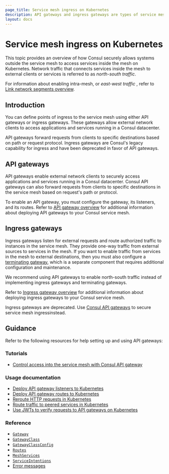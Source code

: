 ```yaml
---
page_title: Service mesh ingress on Kubernetes
description: API gateways and ingress gateways are types of service mesh proxies that you can use to securely allow systems outside the Consul service mesh to access services in the mesh. Learn how API and ingress gateways can help you enable access to services registered by Consul on Kubernetes.
layout: docs
---
```


# Service mesh ingress on Kubernetes

This topic provides an overview of how Consul securely allows systems outside the service mesh to access services inside the mesh on Kubernetes. Network traffic that connects services inside the mesh to external clients or services is referred to as _north-south traffic_.

For information about enabling intra-mesh, or _east-west traffic_ , refer to [Link network segments overview](/consul/docs/link).

## Introduction

You can define points of ingress to the service mesh using either API gateways or ingress gateways. These gateways allow external network clients to access applications and services running in a Consul datacenter.

API gateways forward requests from clients to specific destinations based on path or request protocol. Ingress gateways are Consul's legacy capability for ingress and have been deprecated in favor of API gateways.

## API gateways

API gateways enable external network clients to securely access applications and services running in a Consul datacenter. Consul API gateways can also forward requests from clients to specific destinations in the service mesh based on request's path or protocol.


To enable an API gateway, you must configure the gateway, its listeners, and its routes. Refer to [API gateway overview](/consul/docs/access/api-gateway) for additional information about deploying API gateways to your Consul service mesh.

## Ingress gateways

Ingress gateways listen for external requests and route authorized traffic to instances in the service mesh. They provide one-way traffic from external sources to services in the mesh. If you want to enable traffic from services in the mesh to external destinations, then you must also configure a [terminating gateway](/consul/docs/register/external/terminating-gateway), which is a separate component that requires additional configuration and maintenance.

We recommend using API gateways to enable north-south traffic instead of implementing ingress gateways and terminating gateways.

Refer to [Ingress gateway overview](/consul/docs/access/ingress-gateway) for additional information about deploying ingress gateways to your Consul service mesh.

<Note>

Ingress gateways are deprecated. Use [Consul API gateways](/access/api-gateway) to secure service mesh ingressinstead.

</Note>

## Guidance

Refer to the following resources for help setting up and using API gateways:

### Tutorials

- [Control access into the service mesh with Consul API gateway](/consul/tutorials/developer-mesh/kubernetes-api-gateway)

### Usage documentation

- [Deploy API gateway listeners to Kubernetes](/consul/docs/access/api-gateway/deploy-listener/k8s)
- [Deploy API gateway routes to Kubernetes](/consul/docs/access/api-gateway/define-route/k8s)
- [Reroute HTTP requests in Kubernetes](/consul/docs/access/api-gateway/define-route/k8s-reroute-traffic)
- [Route traffic to peered services in Kubernetes](/consul/docs/access/api-gateway/define-route/k8s-route-peered)
- [Use JWTs to verify requests to API gateways on Kubernetes](/consul/docs/access/api-gateway/secure-traffic/k8s-jwt)

### Reference

- [`Gateway`](/consul/docs/reference/k8s/api-gateway/gateway)
- [`GatewayClass`](/consul/docs/reference/k8s/api-gateway/gatewayclass)
- [`GatewayClassConfig`](/consul/docs/reference/k8s/api-gateway/gatewayclassconfig) 
- [`Routes`](/consul/docs/reference/k8s/api-gateway/routes)
- [`MeshServices`](/consul/docs/reference/k8s/api-gateway/meshservices)
- [`ServiceIntentions`](/consul/docs/reference/config-entry/service-intentions) 
- [Error messages](/consul/docs/common-error-messages/api-gateway)